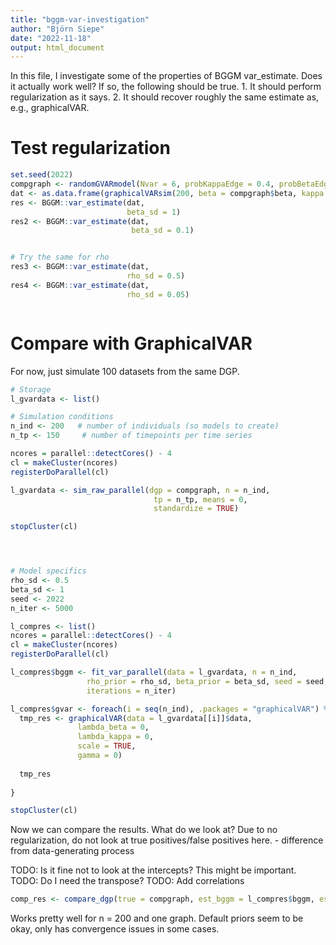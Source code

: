 ```yaml
---
title: "bggm-var-investigation"
author: "Björn Siepe"
date: "2022-11-18"
output: html_document
---
```

In this file, I investigate some of the properties of BGGM var_estimate. 
Does it actually work well? If so, the following should be true.
1. It should perform regularization as it says.
2. It should recover roughly the same estimate as, e.g., graphicalVAR. 


# Test regularization
```r
set.seed(2022)
compgraph <- randomGVARmodel(Nvar = 6, probKappaEdge = 0.4, probBetaEdge = .2)
dat <- as.data.frame(graphicalVARsim(200, beta = compgraph$beta, kappa = graph$kappa))
res <- BGGM::var_estimate(dat,
                          beta_sd = 1)
res2 <- BGGM::var_estimate(dat,
                           beta_sd = 0.1)


# Try the same for rho
res3 <- BGGM::var_estimate(dat,
                          rho_sd = 0.5)
res4 <- BGGM::var_estimate(dat,
                          rho_sd = 0.05)



```

# Compare with GraphicalVAR

For now, just simulate 100 datasets from the same DGP. 
```r
# Storage
l_gvardata <- list()

# Simulation conditions
n_ind <- 200   # number of individuals (so models to create)
n_tp <- 150     # number of timepoints per time series

ncores = parallel::detectCores() - 4
cl = makeCluster(ncores)
registerDoParallel(cl)

l_gvardata <- sim_raw_parallel(dgp = compgraph, n = n_ind, 
                                tp = n_tp, means = 0,
                                standardize = TRUE)

stopCluster(cl)





```

```r
# Model specifics
rho_sd <- 0.5
beta_sd <- 1
seed <- 2022
n_iter <- 5000

l_compres <- list()
ncores = parallel::detectCores() - 4
cl = makeCluster(ncores)
registerDoParallel(cl)

l_compres$bggm <- fit_var_parallel(data = l_gvardata, n = n_ind,
                 rho_prior = rho_sd, beta_prior = beta_sd, seed = seed,
                 iterations = n_iter)

l_compres$gvar <- foreach(i = seq(n_ind), .packages = "graphicalVAR") %dopar% {
  tmp_res <- graphicalVAR(data = l_gvardata[[i]]$data, 
               lambda_beta = 0,
               lambda_kappa = 0, 
               scale = TRUE, 
               gamma = 0)
  
  tmp_res
  
}

stopCluster(cl)


```



Now we can compare the results. What do we look at? Due to no regularization, do not look at true positives/false positives here. 
- difference from data-generating process


TODO: Is it fine not to look at the intercepts? This might be important. 
TODO: Do I need the transpose?
TODO: Add correlations


```r
comp_res <- compare_dgp(true = compgraph, est_bggm = l_compres$bggm, est_gvar = l_compres$gvar, n = 200)


```

Works pretty well for n = 200 and one graph. Default priors seem to be okay, only has convergence issues in some cases.  



